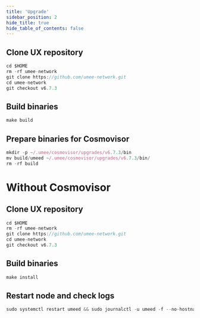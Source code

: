```yaml
---
title: 'Upgrade'
sidebar_position: 2
hide_title: true
hide_table_of_contents: false
---
```



<PageTitle
  iconUrl="img/umee-icon.svg"
  title="Upgrade"
  chainId="umee-1"
  version="v6.7.3"
/>

## Clone UX repository

```js
cd $HOME
rm -rf umee-network
git clone https://github.com/umee-network.git
cd umee-network
git checkout v6.7.3
```

## Build binaries

```js
make build
```

## Prepare binaries for Cosmovisor

```js
mkdir -p ~/.umee/cosmovisor/upgrades/v6.7.3/bin
mv build/umeed ~/.umee/cosmovisor/upgrades/v6.7.3/bin/
rm -rf build
```

# Without Cosmovisor

## Clone UX repository

```js
cd $HOME
rm -rf umee-network
git clone https://github.com/umee-network.git
cd umee-network
git checkout v6.7.3
```

## Build binaries

```js
make install
```

## Restart node and check logs

```js
sudo systemctl restart umeed && sudo journalctl -u umeed -f --no-hostname -o cat
```
